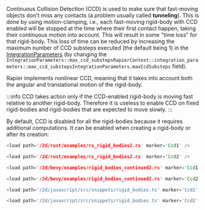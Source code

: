 
Continuous Collision Detection (CCD) is used to make sure that fast-moving objects don't miss any contacts (a problem
usually called **tunneling**). This  is done by using motion-clamping, i.e., each fast-moving rigid-body with CCD enabled
will be stopped at the time where their first contact happen, taking their continuous motion into account. This will result
in some "time loss" for that rigid-body. This loss of time can be reduced by increasing the maximum number of CCD
substeps executed (the default being 1) in the [IntegrationParameters](./simulation_structures.mdx#integration-parameters)
(by changing the <rapier>`IntegrationParameters::max_ccd_substeps`</rapier><bevy>`RapierContext::integration_parameters::max_ccd_substeps`</bevy><js>`IntegrationParameters.maxCcdSubsteps`</js> field).

Rapier implements nonlinear CCD, meaning that it takes into account both the angular and translational motion of the
rigid-body.

:::info
CCD takes action only if the CCD-enabled rigid-body is moving fast relative to another rigid-body. Therefore
it is useless to enable CCD on fixed rigid-bodies and rigid-bodies that are expected to move slowly.
:::

By default, CCD is disabled for all the rigid-bodies because it requires additional computations. It can be enabled
when creating a rigid-body or after its creation:

<rapier>

```rust
<load path='/2d/rust/examples/rs_rigid_bodies2.rs' marker='Ccd1' />
```
```rust
<load path='/2d/rust/examples/rs_rigid_bodies2.rs' marker='Ccd2' />
```

</rapier>
<bevy>

```rust
<load path='/2d/bevy/examples/rigid_bodies_continued2.rs' marker='Ccd1' />
```
```rust
<load path='/2d/bevy/examples/rigid_bodies_continued2.rs' marker='Ccd2' />
```

</bevy>
<js>

```js
<load path='/2d/javascript/src/snippets/rigid_bodies.ts' marker='Ccd1' />
```
```js
<load path='/2d/javascript/src/snippets/rigid_bodies.ts' marker='Ccd2' />
```

</js>
